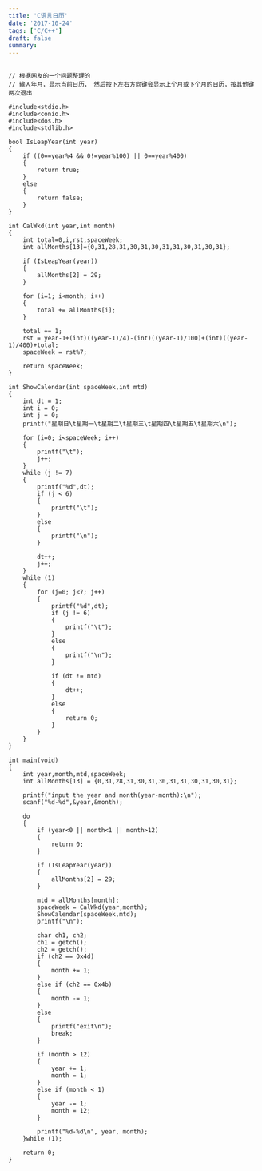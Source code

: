 ```yaml
---
title: 'C语言日历'
date: '2017-10-24'
tags: ['C/C++']
draft: false
summary: 
---
```


```

// 根据网友的一个问题整理的
// 输入年月，显示当前日历， 然后按下左右方向键会显示上个月或下个月的日历，按其他键两次退出

#include<stdio.h>   
#include<conio.h>
#include<dos.h>
#include<stdlib.h>

bool IsLeapYear(int year)   
{
	if ((0==year%4 && 0!=year%100) || 0==year%400)
	{
		return true;
	}
	else
	{
		return false;
	}
}   

int CalWkd(int year,int month)   
{   
	int total=0,i,rst,spaceWeek;
	int allMonths[13]={0,31,28,31,30,31,30,31,31,30,31,30,31};

	if (IsLeapYear(year))
	{
		allMonths[2] = 29;
	}

	for (i=1; i<month; i++)
	{
		total += allMonths[i];
	}

	total += 1;
	rst = year-1+(int)((year-1)/4)-(int)((year-1)/100)+(int)((year-1)/400)+total;
	spaceWeek = rst%7;

	return spaceWeek;
}   

int ShowCalendar(int spaceWeek,int mtd)   
{   
	int dt = 1;
	int i = 0;
	int j = 0;
	printf("星期日\t星期一\t星期二\t星期三\t星期四\t星期五\t星期六\n");

	for (i=0; i<spaceWeek; i++)
	{
		printf("\t");
		j++;
	}
	while (j != 7)
	{
		printf("%d",dt);
		if (j < 6)
		{
			printf("\t");
		}
		else
		{
			printf("\n");
		}
		
		dt++;
		j++;
	}
	while (1)   
	{   
		for (j=0; j<7; j++)   
		{   
			printf("%d",dt);   
			if (j != 6)   
			{
				printf("\t");   
			}
			else   
			{
				printf("\n");   
			}

			if (dt != mtd)   
			{
				dt++;   
			}
			else   
			{
				return 0;   
			}
		}   
	}   
}   

int main(void)   
{
	int year,month,mtd,spaceWeek;
	int allMonths[13] = {0,31,28,31,30,31,30,31,31,30,31,30,31};
	
	printf("input the year and month(year-month):\n");
	scanf("%d-%d",&year,&month); 

	do
	{
		if (year<0 || month<1 || month>12)  
		{
			return 0;   
		}
		
		if (IsLeapYear(year))   
		{
			allMonths[2] = 29;   
		}

		mtd = allMonths[month];   
		spaceWeek = CalWkd(year,month);   
		ShowCalendar(spaceWeek,mtd);   
		printf("\n");

		char ch1, ch2;
		ch1 = getch();
		ch2 = getch();
		if (ch2 == 0x4d)
		{
			month += 1;
		}
		else if (ch2 == 0x4b)
		{
			month -= 1;
		}
		else
		{
			printf("exit\n");
			break;
		}

		if (month > 12)
		{
			year += 1;
			month = 1;
		}
		else if (month < 1)
		{
			year -= 1;
			month = 12;
		}
		
		printf("%d-%d\n", year, month);
	}while (1);

	return 0;   
}  
```
